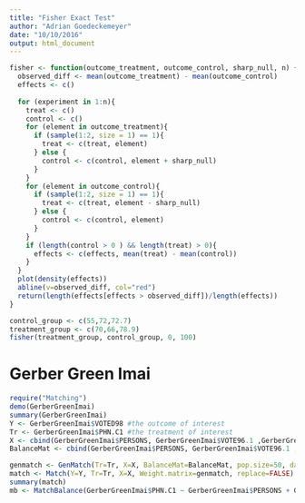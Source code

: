 ```yaml
---
title: "Fisher Exact Test"
author: "Adrian Goedeckemeyer"
date: "10/10/2016"
output: html_document
---
```


```r

fisher <- function(outcome_treatment, outcome_control, sharp_null, n) {
  observed_diff <- mean(outcome_treatment) - mean(outcome_control)
  effects <- c()
  
  for (experiment in 1:n){
    treat <- c()
    control <- c()
    for (element in outcome_treatment){
      if (sample(1:2, size = 1) == 1){
        treat <- c(treat, element)
      } else {
        control <- c(control, element + sharp_null)
      }
    }
    for (element in outcome_control){
      if (sample(1:2, size = 1) == 1){
        treat <- c(treat, element - sharp_null)
      } else {
        control <- c(control, element)
      }
    }
    if (length(control > 0 ) && length(treat) > 0){
      effects <- c(effects, mean(treat) - mean(control))
    }
  }
  plot(density(effects))
  abline(v=observed_diff, col="red")
  return(length(effects[effects > observed_diff])/length(effects))
}

```

```r
control_group <- c(55,72,72.7)
treatment_group <- c(70,66,78.9)
fisher(treatment_group, control_group, 0, 100)
```

# Gerber Green Imai

```r
require("Matching")
demo(GerberGreenImai)
summary(GerberGreenImai)
Y <- GerberGreenImai$VOTED98 #the outcome of interest
Tr <- GerberGreenImai$PHN.C1 #the treatment of interest
X <- cbind(GerberGreenImai$PERSONS, GerberGreenImai$VOTE96.1 ,GerberGreenImai$NEW ,GerberGreenImai$MAJORPTY ,GerberGreenImai$AGE ,GerberGreenImai$WARD)
BalanceMat <- cbind(GerberGreenImai$PERSONS, GerberGreenImai$VOTE96.1 ,GerberGreenImai$NEW ,GerberGreenImai$MAJORPTY ,GerberGreenImai$AGE ,GerberGreenImai$WARD)

genmatch <- GenMatch(Tr=Tr, X=X, BalanceMat=BalanceMat, pop.size=50, data.type.int=FALSE, print=0, replace=FALSE)
match <- Match(Y=Y, Tr=Tr, X=X, Weight.matrix=genmatch, replace=FALSE)
summary(match)
mb <- MatchBalance(GerberGreenImai$PHN.C1 ~ GerberGreenImai$PERSONS + GerberGreenImai$VOTE96.1 + GerberGreenImai$NEW + GerberGreenImai$MAJORPTY + GerberGreenImai$AGE + GerberGreenImai$WARD + GerberGreenImai$AGE2, match.out=match, nboots=500)
```


